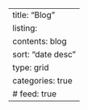 ---
title: "Blog"
listing:
  contents: blog
  sort: "date desc"
  type: grid
  categories: true
#   feed: true
---